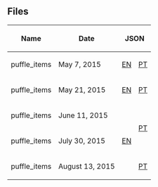 
==Files==
{| class="wikitable" style="margin: auto;"
!Name!!Date!!colspan=6|JSON!!colspan=6|JSONP
|-
|puffle_items||May 7, 2015||[[Media:GameConfigsEN2015May06puffle_items.json|EN]]||[[Media:GameConfigsPT2015May13puffle_items.json|PT]]||[[Media:GameConfigsFR2015May13puffle_items.json|FR]]||[[Media:GameConfigsES2015May13puffle_items.json|ES]]||[[Media:GameConfigsDE2015May13puffle_items.json|DE]]||[[Media:GameConfigsRU2015May13puffle_items.json|RU]]||[[Media:GameConfigsEN2015May06puffle_items.jsonp|EN]]||[[Media:GameConfigsPT2015May06puffle_items.jsonp|PT]]||[[Media:GameConfigsFR2015May06puffle_items.jsonp|FR]]||[[Media:GameConfigsES2015May06puffle_items.jsonp|ES]]||[[Media:GameConfigsDE2015May06puffle_items.jsonp|DE]]||[[Media:GameConfigsRU2015May06puffle_items.jsonp|RU]]
|-
|puffle_items||May 21, 2015||[[Media:GameConfigsEN2015May20puffle_items.json|EN]]||[[Media:GameConfigsPT2015May20puffle_items.json|PT]]||[[Media:GameConfigsFR2015May20puffle_items.json|FR]]||[[Media:GameConfigsES2015May20puffle_items.json|ES]]||[[Media:GameConfigsDE2015May20puffle_items.json|DE]]||[[Media:GameConfigsRU2015May20puffle_items.json|RU]]||[[Media:GameConfigsEN2015May20puffle_items.jsonp|EN]]||[[Media:GameConfigsPT2015May20puffle_items.jsonp|PT]]||[[Media:GameConfigsFR2015May20puffle_items.jsonp|FR]]||[[Media:GameConfigsES2015May20puffle_items.jsonp|ES]]||[[Media:GameConfigsDE2015May20puffle_items.jsonp|DE]]||[[Media:GameConfigsRU2015May20puffle_items.jsonp|RU]]
|-
|puffle_items||June 11, 2015||rowspan=3|[[Media:GameConfigsEN2015May06puffle_items.json|EN]]||rowspan=2|[[Media:GameConfigsPT2015May13puffle_items.json|PT]]||[[Media:GameConfigsFR2015May13puffle_items.json|FR]]||[[Media:GameConfigsES2015May13puffle_items.json|ES]]||[[Media:GameConfigsDE2015May13puffle_items.json|DE]]||rowspan=3|[[Media:GameConfigsRU2015May13puffle_items.json|RU]]||rowspan=3|[[Media:GameConfigsEN2015May06puffle_items.jsonp|EN]]||rowspan=2|[[Media:GameConfigsPT2015May06puffle_items.jsonp|PT]]||[[Media:GameConfigsFR2015May06puffle_items.jsonp|FR]]||[[Media:GameConfigsES2015May06puffle_items.jsonp|ES]]||[[Media:GameConfigsDE2015May06puffle_items.jsonp|DE]]||rowspan=3|[[Media:GameConfigsRU2015May06puffle_items.jsonp|RU]]
|-
|puffle_items||July 30, 2015||rowspan=2|[[Media:GameConfigsFR2015Aug02puffle_items.json|FR]]||rowspan=2|[[Media:GameConfigsES2015Aug02puffle_items.json|ES]]||rowspan=2|[[Media:GameConfigsDE2015Aug02puffle_items.json|DE]]||rowspan=2|[[Media:GameConfigsFR2015Aug02puffle_items.jsonp|FR]]||rowspan=2|[[Media:GameConfigsES2015Aug02puffle_items.jsonp|ES]]||rowspan=2|[[Media:GameConfigsDE2015Aug02puffle_items.jsonp|DE]]
|-
|puffle_items||August 13, 2015||[[Media:GameConfigsPT2015Aug13puffle_items.json|PT]]||[[Media:GameConfigsPT2015Aug13puffle_items.jsonp|PT]]
|}
